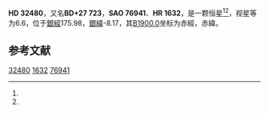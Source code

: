 {{Starbox begin
| name = HD 32480
}}
{{Starbox observe
| epoch = [[J2000.0|J2000.0]]
| constell = {{星座名待查}}<ref name=SIMBAD>{{cite web
 | url=http://simbad.u-strasbg.fr/simbad/sim-id?Ident=HR+1632
 | title =Pulsating variable Star
 | publisher=Centre de Données astronomiques de Strasbourg
 | work=SIMBAD
 | accessdate=2012-07-13}}</ref><ref name=DATA>{{cite web
 | url=http://vizier.u-strasbg.fr/viz-bin/VizieR-5?-out.add=.&-source=5050&-corr=PK=HR&-out.max=9999&HR=1632
 | title=VizieR Detailed Page
 | accessdate=2012-07-13
 | archive-date=2016-03-04
 | archive-url=https://web.archive.org/web/20160304215930/http://vizier.u-strasbg.fr/viz-bin/VizieR-5?-out.add=.&-source=5050&-corr=PK=HR&-out.max=9999&HR=1632
 | dead-url=no
 }}</ref>
| 星官 = 
| ra = {{RA|5|4|37.9}}<ref name=SIMBAD /><ref name=DATA />
| dec = {{DEC|+27|41|46}}<ref name=SIMBAD /><ref name=DATA />
| appmag_v = 6.6<ref name=SIMBAD /><ref name=DATA />
}}
{{Starbox character
| class = F0III<ref name=SIMBAD /><ref name=DATA />
| b-v = 0.24<ref name=SIMBAD /><ref name=DATA />
| u-b = 0.12<ref name=SIMBAD /><ref name=DATA />
| r-i = <ref name=SIMBAD /><ref name=DATA />
| variable = 
}}
{{Starbox astrometry
| radial_v = 0.12
| prop_mo_ra = 22
| parallax = 
| p_error = 
}}
{{Starbox catalog
| names =BD+27 723，[[SAO星表|SAO]] 76941，[[HD星表|HD]] 32480，[[HR星表|HR]] 1632}}
{{Starbox reference |Simbad=HR+1632}}
{{Starbox end}}

'''HD 32480'''，又名'''BD+27 723'''，'''SAO 76941'''、'''HR 1632'''，是一颗恒星<ref name=SIMBAD /><ref name=DATA />，视星等为6.6，位于[[銀道座標系|銀經]]175.98，[[銀道座標系|銀緯]]-8.17，其[[B1900.0|B1900.0]]坐标为赤經{{RA|4|58|22.7}}，赤緯{{DEC|+27|-8.17|24}}。

== 参考文献 ==
{{reflist}}

{{star-stub}}

[[Category:HD和HDE天體|32480]]
[[Category:HR天體|1632]]
[[Category:SAO天體|76941]]